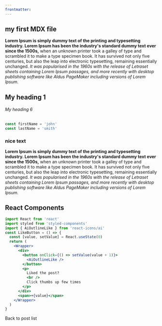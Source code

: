 ```yaml
---
frontmatter:
---
```



<section className="mdx-page">

## my first MDX file

**Lorem Ipsum is simply dummy text of the printing and typesetting industry. Lorem Ipsum has been the industry's standard dummy text ever since the 1500s,** when an unknown printer took a galley of type and scrambled it to make a type specimen book. It has survived not only five centuries, but also the leap into electronic typesetting, remaining essentially unchanged. _It was popularised in the 1960s with the release of Letraset sheets containing Lorem Ipsum passages, and more recently with desktop publishing software like Aldus PageMaker including versions of Lorem Ipsum._

# My heading 1

###### My heading 6

<div className="code">

```js
const firstName = 'john'
const lastName = 'smith'
```

</div>

<div className="nice-text">

<h3>nice text</h3>

<FiInfo className="nice-text-icon"></FiInfo>

**Lorem Ipsum is simply dummy text of the printing and typesetting industry. Lorem Ipsum has been the industry's standard dummy text ever since the 1500s,** when an unknown printer took a galley of type and scrambled it to make a type specimen book. It has survived not only five centuries, but also the leap into electronic typesetting, remaining essentially unchanged. _It was popularised in the 1960s with the release of Letraset sheets containing Lorem Ipsum passages, and more recently with desktop publishing software like Aldus PageMaker including versions of Lorem Ipsum._

</div>

<h2>React Components </h2>

<Counter />

```jsx
import React from 'react'
import styled from 'styled-components'
import { AiOutlineLike } from 'react-icons/ai'
const LikeButton = () => {
  const [value, setValue] = React.useState(0)
  return (
    <Wrapper>
      <div>
        <button onClick={() => setValue(value + 1)}>
          <AiOutlineLike />
        </button>
        <p>
          Liked the post?
          <br />
          Click thumbs up few times
        </p>
      </div>
      <span>+{value}</span>
    </Wrapper>
  )
}
```

<LikeButton />

<Link to="/posts" className="btn center-btn">
  Back to post list
</Link>

</section>
